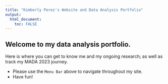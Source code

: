 ```yaml
---
title: "Kimberly Perez's Website and Data Analysis Portfolio"
output: 
  html_document:
    toc: FALSE
---
```


## Welcome to my data analysis portfolio.

Here is where you can get to know me and my ongoing research; as well as track my MADA 2023 journey.

-   Please use the `Menu Bar` above to navigate throughout my site.
-   Have fun!
